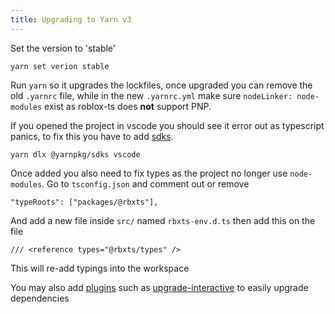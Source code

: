 ```yaml
---
title: Upgrading to Yarn v3
---
```


Set the version to 'stable'

`yarn set verion stable`

Run `yarn` so it upgrades the lockfiles, once upgraded you can remove the old `.yarnrc` file, while in the new `.yarnrc.yml` make sure `nodeLinker: node-modules` exist as roblox-ts does **not** support PNP.

If you opened the project in vscode you should see it error out as typescript panics, to fix this you have to add [sdks](https://yarnpkg.com/getting-started/editor-sdks).

`yarn dlx @yarnpkg/sdks vscode` 

Once added you also need to fix types as the project no longer use `node-modules`. Go to `tsconfig.json` and comment out or remove

`"typeRoots": ["packages/@rbxts"],`

And add a new file inside `src/` named `rbxts-env.d.ts` then add this on the file

`/// <reference types="@rbxts/types" />`

This will re-add typings into the workspace

You may also add [plugins](https://yarnpkg.com/features/plugins/) such as [upgrade-interactive](https://yarnpkg.com/cli/upgrade-interactive) to easily upgrade dependencies
